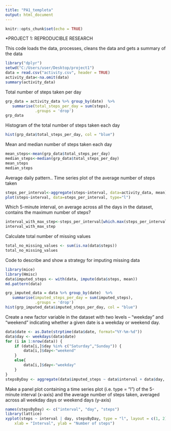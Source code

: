 ```yaml
---
title: "PA1_templeta"
output: html_document
---
```


```r
knitr::opts_chunk$set(echo = TRUE)
```

*PROJECT 1: REPRODUCIBLE RESEARCH

This code loads the data, processes, cleans the data and gets a summary of the data

```r
library("dplyr")
setwd("C:/Users/user/Desktop/project1")
data = read.csv("activity.csv", header = TRUE)
activity_data<-na.omit(data)
summary(activity_data)
```

Total number of steps taken per day 
```r
grp_data = activity_data %>% group_by(date)  %>%
   summarise(total_steps_per_day = sum(steps),
             .groups = 'drop')
grp_data
```
Histogram of the total number of steps taken each day
```r
hist(grp_data$total_steps_per_day, col = "blue")
```

Mean and median number of steps taken each day
```r
mean_steps<-mean(grp_data$total_steps_per_day)
median_steps<-median(grp_data$total_steps_per_day)
mean_steps
median_steps
```

Average daily pattern.. Time series plot of the average number of steps taken
```r
steps_per_interval<-aggregate(steps~interval, data=activity_data, mean)
plot(steps~interval, data=steps_per_interval, type="l")
```

Which 5-minute interval, on average across all the days in the dataset, contains the maximum number of steps?
```r
interval_with_max_step<-steps_per_interval[which.max(steps_per_interval$steps), ]$interval
interval_with_max_step
```

Calculate total number of missing values
```r
total_no_missing_values <- sum(is.na(data$steps))
total_no_missing_values
```

Code to describe and show a strategy for imputing missing data
```r
library(mice)
library(Hmisc)
data$imputed_steps <- with(data, impute(data$steps, mean))
md.pattern(data)

grp_imputed_data = data %>% group_by(date)  %>%
   summarise(imputed_steps_per_day = sum(imputed_steps),
             .groups = 'drop')
hist(grp_imputed_data$imputed_steps_per_day, col = "blue")
```
Create a new factor variable in the dataset with two levels – “weekday” and “weekend” indicating whether a given date is a weekday or weekend day.

```r
data$date <- as.Date(strptime(data$date, format="%Y-%m-%d"))
data$day <- weekdays(data$date)
for (i in 1:nrow(data)) {
    if (data[i,]$day %in% c("Saturday","Sunday")) {
        data[i,]$day<-"weekend"
    }
    else{
        data[i,]$day<-"weekday"
    }
}
stepsByDay <- aggregate(data$imputed_steps ~ data$interval + data$day, data, mean)
```
Make a panel plot containing a time series plot (i.e. \color{red}{\verb|type = "l"|}type = "l") of the 5-minute interval (x-axis) and the average number of steps taken, averaged across all weekday days or weekend days (y-axis)
```r
names(stepsByDay) <- c("interval", "day", "steps")
library(lattice)
xyplot(steps ~ interval | day, stepsByDay, type = "l", layout = c(1, 2), 
    xlab = "Interval", ylab = "Number of steps")
```